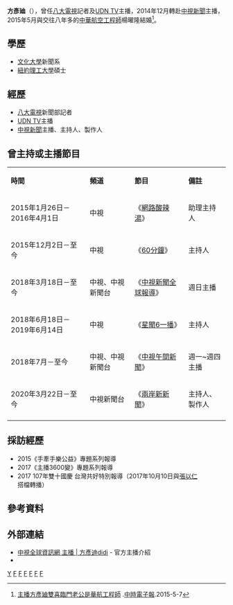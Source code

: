 {{主播資訊
| 主播頭銜     = 中視主頻《中視午間新聞》主播
| 主播姓名     = 方彥廸
| 主播英文名字 = didi
| 主播出生日期 = {{birth date and age|1984|10|8}}
| 星座         = 天秤
| 主播逝世年分 = 
| 主播逝世日期 = 
| 主播照片檔案 =
| 國籍         = {{ROC}}
| 民族         = [[漢族|漢族]]
| 籍貫         = 
| 出生地       = {{TWN}}[[嘉義市|嘉義市]]
| 逝世地       = 
| 最高學歷     = [[紐約理工大學|紐約理工大學]]碩士
| 暱稱         = 
| 綽號         = 迪迪
| 血型         = O型
| 身高         = 160公分
| 體重         = 44公斤
| 婚姻狀況     = 已婚
| 配偶         = 楊曜隆
| 信仰宗教     = 
| 官方網站     =  
| 備註         =
|}}

'''方彥廸'''（{{bd|1984年|10月8日}}），曾任[[八大電視|八大電視]]記者及[[UDN_TV|UDN TV]]主播，2014年12月轉赴[[中視新聞|中視新聞]]主播，2015年5月與交往八年多的[[中華航空|中華航空]][[工程師|工程師]]楊曜隆結婚<ref>[http://www.chinatimes.com/realtimenews/20150507004833-260404 主播方彥廸雙喜臨門老公是華航工程師] {{Wayback|url=http://www.chinatimes.com/realtimenews/20150507004833-260404 |date=20190619183527 }}.[[中時電子報|中時電子報]].2015-5-7</ref>。

==學歷==
*[[文化大學|文化大學]]新聞系
*[[紐約理工大學|紐約理工大學]]碩士

==經歷==
*[[八大電視|八大電視]]新聞部記者
*[[UDN_TV|UDN TV]]主播
*[[中視新聞|中視新聞]]主播、主持人、製作人

==曾主持或主播節目==
{|class="wikitable"
|- style="background:snow; color:black" align=center
|'''時間'''||'''頻道'''||'''節目'''||'''備註'''
|-
|2015年1月26日－2016年4月1日 ||中視||《[[網路酸辣湯|網路酸辣湯]]》||助理主持人
|-
|2015年12月2日－至今 ||中視||《[[60分鐘_(中視)|60分鐘]]》||主持人
|-
|2018年3月18日－至今 ||中視、中視新聞台||《[[中視新聞全球報導|中視新聞全球報導]]》||週日主播
|-
|2018年6月18日－2019年6月14日 ||中視||《[[星聞6一播|星聞6一播]]》||主持人
|-
|2018年7月－至今 ||中視、中視新聞台||《[[中視午間新聞|中視午間新聞]]》||週一~週四主播
|-
|2020年3月22日－至今||中視新聞台||《[[兩岸新新聞|兩岸新新聞]]》||主持人、製作人
|-
|}

==採訪經歷==
*2015《手牽手樂公益》專題系列報導
*2017《主播3600變》專題系列報導
*2017 107年雙十國慶 台灣共好特別報導（2017年10月10日與[[張以仁|張以仁]]搭檔轉播）

==參考資料==
{{reflist}}

==外部連結==
*[http://new.ctv.com.tw/Anchor/%E6%96%B9%E5%BD%A5%E5%BB%B8 中視全球資訊網 主播 | 方彥迪didi] {{Wayback|url=http://new.ctv.com.tw/Anchor/%E6%96%B9%E5%BD%A5%E5%BB%B8 |date=20211105075017 }} - 官方主播介紹
*{{facebook|主播方彥廸-282486038464876|主播方彥廸}}

[[Category:方姓|Y]]
[[Category:中國文化大學校友|F]]
[[Category:台灣女性記者|F]]
[[Category:台灣電視主播|F]]
[[Category:台灣新聞節目主持人|F]]
[[Category:中視主播|F]]
[[Category:嘉義市人|F]]